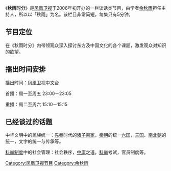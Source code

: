 《'''秋雨时分'''》是[[凤凰卫视|凤凰卫视]]于2006年初开办的一栏谈话类节目，由学者[[余秋雨|余秋雨]]担任主持人，所以以「秋雨」为名。该栏目非常简短，每集只有5分钟。

==节目定位==
在《秋雨时分》内带领观众深入探讨东方及中国文化的各个课题，激发观众对知识的欲望。 

==播出时间安排==
播出时间：凤凰卫视中文台

首播：周一至周五 23:00－23:05 

重播：周二至周六 15:10－15:15

==已经谈过的话题==

中华文明中的民族统一：[[先秦|先秦]]时代的[[诸子百家|诸子百家]]，[[秦朝|秦朝]]的统一[[六国|六国]]，[[三国|三国]]、[[南北朝|南北朝]]的统一，文字的统一与传承等。

[[科举制度|科举制度]]中的社会管理：社会秩序，[[中庸|中庸]]之道。[[科举|科举]]考试，官员制度等。

[[Category:凤凰卫视节目|Category:凤凰卫视节目]]
[[Category:余秋雨|Category:余秋雨]]